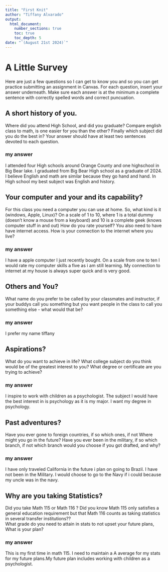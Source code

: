 ```yaml
---
title: "First Knit"
author: "Tiffany Alvarado"
output: 
  html_document:
    number_sections: true
    toc: true
    toc_depth: 5
date: "`(August 21st 2024)`"   
---
```


# A Little Survey

Here are just a few questions so I can get to know you and so you can get practice submitting an assignment in Canvas.  For each question, insert your answer underneath. Make sure each answer is at the minimum a complete sentence with correctly spelled words and correct puncuation. 

## A short history of you.  
Where did you attend High School, and did you graduate? Compare english class to math, is one easier for you than the other? Finally which subject did you do the best in? Your answer should have at least two sentences devoted to each question.  
  
### my answer     
 
  I attended four High schools around Orange County and one highschool in Big Bear lake. I graduated from Big Bear High school as a graduate of 2024. I believe English and math are similar because they go hand and hand. In High school my best subject was English and history.

     


## Your computer and your and its capability?  
 For this class  you need a computer you can use at home.  So, what kind is it (windows, Apple, Linux)?  On a scale of 1 to 10, where 1 is a total dummy (doesn't know a mouse from a keyboard) and 10 is a complete geek (knows computer stuff in and out) How do you rate yourself?  You also need to have have internet access. How is your connection to the internet where you live?

### my answer   
  I have a apple computer I just recently bought. On a scale from one to ten I would rate my computer skills a five as i am still learning. My connection to internet at my house is always super quick and is very good. 
   

## Others and You?   
What name do you prefer to be called by your classmates and instructor, if your buddys call you something but you want people in the class to call you something else - what would that be? 

### my answer     
  
  I prefer my name tiffany 
   
 




## Aspirations?   
What do you want to achieve in life?  What college subject do you think would be of the greatest interest to you? What degree or certificate are you trying to achieve?

### my answer     
  I inspire to work with children as a psychologist. The subject I would have the best interest in is psychology as it is my major. I want my degree in psychology.
   
 




## Past adventures?  
Have you ever gone to foreign countries, if so which ones, if not Where might you go in the future?  Have you ever been in the military, if so which branch, if not which branch would you choose if you got drafted, and why?

### my answer     
  I have only traveled California in the future i plan on going to Brazil. I have not been in the Military. I would choose to go to the Navy if i could because my uncle was in the navy.
   
  




## Why are you taking Statistics?  
Did you take Math 115 or Math 116 ?  Did you know Math 115 only satisfies a general education requirement but that Math 116 counts as taking statistics in several transfer institutions??  
What grade do you need to attain in stats to not upset your future plans, What is your plan?  
 

### my answer     
  This is my first time in math 115. I need to maintain a A average for my stats for my future plans.My future plan includes working with children as a psychologist.
   
 






      




